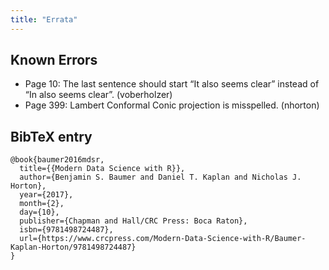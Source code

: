 ```yaml
---
title: "Errata"
---
```


## Known Errors

- Page 10: The last sentence should start "It also seems clear" instead of "In also seems clear". (voberholzer)
- Page 399: Lambert Conformal Conic projection is misspelled. (nhorton)

## BibTeX entry

```
@book{baumer2016mdsr,
  title={{Modern Data Science with R}},
  author={Benjamin S. Baumer and Daniel T. Kaplan and Nicholas J. Horton},
  year={2017},
  month={2},
  day={10},
  publisher={Chapman and Hall/CRC Press: Boca Raton},
  isbn={9781498724487},
  url={https://www.crcpress.com/Modern-Data-Science-with-R/Baumer-Kaplan-Horton/9781498724487}
}
```